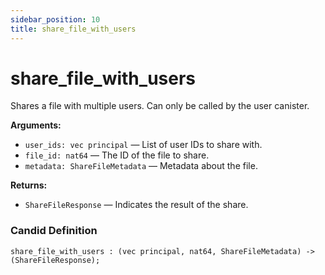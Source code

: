 ```yaml
---
sidebar_position: 10
title: share_file_with_users
---
```

# share_file_with_users

Shares a file with multiple users. Can only be called by the user canister.

**Arguments:**

- `user_ids: vec principal` — List of user IDs to share with.
- `file_id: nat64` — The ID of the file to share.
- `metadata: ShareFileMetadata` — Metadata about the file.

**Returns:**

- `ShareFileResponse` — Indicates the result of the share.

### Candid Definition

```candid
share_file_with_users : (vec principal, nat64, ShareFileMetadata) -> (ShareFileResponse);
```